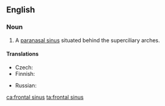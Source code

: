 ==English==
{{wikipedia}}

===Noun===
{{en-noun|frontal sinuses}}

# {{lb|en|anatomy}} A [[paranasal sinus]] situated behind the superciliary arches.

====Translations====
{{trans-top|sinus}}
* Czech: {{t|cs|čelní dutina|f}}
* Finnish: {{t|fi|otsaontelo}}
{{trans-mid}}
* Russian: {{t|ru|ло́бная па́зуха|f}}
{{trans-bottom}}

[[ca:frontal sinus]]
[[ta:frontal sinus]]